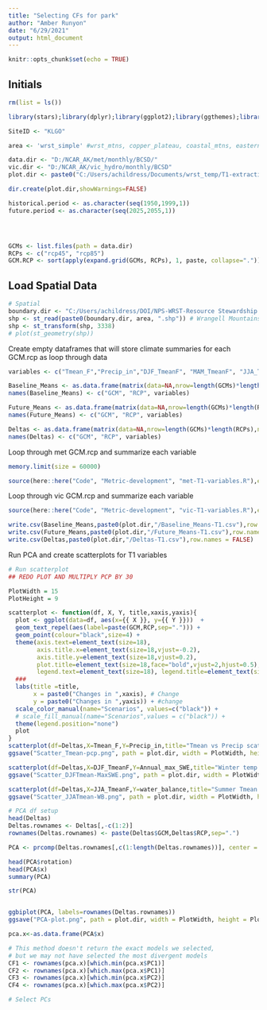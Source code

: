 ```yaml
---
title: "Selecting CFs for park"
author: "Amber Runyon"
date: "6/29/2021"
output: html_document
---
```


```r
knitr::opts_chunk$set(echo = TRUE)

```

## Initials

```r

rm(list = ls())

library(stars);library(dplyr);library(ggplot2);library(ggthemes);library(viridis);library(here);library(ggrepel);library(rlang)

SiteID <- "KLGO"

area <- 'wrst_simple' #wrst_mtns, copper_plateau, coastal_mtns, eastern_coast

data.dir <- "D:/NCAR_AK/met/monthly/BCSD/" 
vic.dir <- "D:/NCAR_AK/vic_hydro/monthly/BCSD"
plot.dir <- paste0("C:/Users/achildress/Documents/wrst_temp/T1-extraction/",area)

dir.create(plot.dir,showWarnings=FALSE)

historical.period <- as.character(seq(1950,1999,1))
future.period <- as.character(seq(2025,2055,1))




GCMs <- list.files(path = data.dir)
RCPs <- c("rcp45", "rcp85")
GCM.RCP <- sort(apply(expand.grid(GCMs, RCPs), 1, paste, collapse="."))

```

## Load Spatial Data

```r

# Spatial
boundary.dir <- "C:/Users/achildress/DOI/NPS-WRST-Resource Stewardship Strategy - Climate/Climate futures development/Data/Boundary_shapefiles/"
shp <- st_read(paste0(boundary.dir, area, ".shp")) # Wrangell Mountains
shp <- st_transform(shp, 3338)
# plot(st_geometry(shp))


```
Create empty dataframes that will store climate summaries for each GCM.rcp as loop through data
```r

variables <- c("Tmean_F","Precip_in","DJF_TmeanF", "MAM_TmeanF", "JJA_TmeanF", "SON_TmeanF", "DJF_Precip_in", "MAM_Precip_in", "JJA_Precip_in","SON_Precip_in", "Annual_max_SWE", "MAM_SON_SWE", "water_balance")

Baseline_Means <- as.data.frame(matrix(data=NA,nrow=length(GCMs)*length(RCPs),ncol=length(variables)+2))
names(Baseline_Means) <- c("GCM", "RCP", variables)

Future_Means <- as.data.frame(matrix(data=NA,nrow=length(GCMs)*length(RCPs),ncol=length(variables)+2))
names(Future_Means) <- c("GCM", "RCP", variables)

Deltas <- as.data.frame(matrix(data=NA,nrow=length(GCMs)*length(RCPs),ncol=length(variables)+2))
names(Deltas) <- c("GCM", "RCP", variables)


```

Loop through met GCM.rcp and summarize each variable

```r
memory.limit(size = 60000)

source(here::here("Code", "Metric-development", "met-T1-variables.R"),echo = FALSE) 

```

Loop through vic GCM.rcp and summarize each variable

```r

source(here::here("Code", "Metric-development", "vic-T1-variables.R"),echo = FALSE) 

write.csv(Baseline_Means,paste0(plot.dir,"/Baseline_Means-T1.csv"),row.names = FALSE)
write.csv(Future_Means,paste0(plot.dir,"/Future_Means-T1.csv"),row.names = FALSE)
write.csv(Deltas,paste0(plot.dir,"/Deltas-T1.csv"),row.names = FALSE)

```


Run PCA and create scatterplots for T1 variables
```r
# Run scatterplot
## REDO PLOT AND MULTIPLY PCP BY 30 

PlotWidth = 15
PlotHeight = 9

scatterplot <- function(df, X, Y, title,xaxis,yaxis){
  plot <- ggplot(data=df, aes(x={{ X }}, y={{ Y }}))  +
  geom_text_repel(aes(label=paste(GCM,RCP,sep="."))) +
  geom_point(colour="black",size=4) +
  theme(axis.text=element_text(size=18),
        axis.title.x=element_text(size=18,vjust=-0.2),
        axis.title.y=element_text(size=18,vjust=0.2),
        plot.title=element_text(size=18,face="bold",vjust=2,hjust=0.5),
        legend.text=element_text(size=18), legend.title=element_text(size=16)) + 
  ###
  labs(title =title, 
       x = paste0("Changes in ",xaxis), # Change
       y = paste0("Changes in ",yaxis)) + #change
  scale_color_manual(name="Scenarios", values=c("black")) +
  # scale_fill_manual(name="Scenarios",values = c("black")) + 
  theme(legend.position="none") 
  plot
}
scatterplot(df=Deltas,X=Tmean_F,Y=Precip_in,title="Tmean vs Precip scatterplot",xaxis="Avg Annual Temp (F)",yaxis="Avg Annual Precip (in)")
ggsave("Scatter_Tmean-pcp.png", path = plot.dir, width = PlotWidth, height = PlotHeight)

scatterplot(df=Deltas,X=DJF_TmeanF,Y=Annual_max_SWE,title="Winter temp vs max SWE scatterplot",xaxis="Avg DJF Temp (F)",yaxis="Avg MAX SWE (in)")
ggsave("Scatter_DJFTmean-MaxSWE.png", path = plot.dir, width = PlotWidth, height = PlotHeight)

scatterplot(df=Deltas,X=JJA_TmeanF,Y=water_balance,title="Summer Tmean vs water balance scatterplot",xaxis="Avg JJA Tmean (F)",yaxis="Avg Annual Water Balance (in)")
ggsave("Scatter_JJATmean-WB.png", path = plot.dir, width = PlotWidth, height = PlotHeight)

# PCA df setup
head(Deltas)
Deltas.rownames <- Deltas[,-c(1:2)]
rownames(Deltas.rownames) <- paste(Deltas$GCM,Deltas$RCP,sep=".")

PCA <- prcomp(Deltas.rownames[,c(1:length(Deltas.rownames))], center = TRUE,scale. = TRUE)

head(PCA$rotation)
head(PCA$x)
summary(PCA)

str(PCA)


ggbiplot(PCA, labels=rownames(Deltas.rownames))
ggsave("PCA-plot.png", path = plot.dir, width = PlotWidth, height = PlotHeight)

pca.x<-as.data.frame(PCA$x)

# This method doesn't return the exact models we selected,
# but we may not have selected the most divergent models
CF1 <- rownames(pca.x)[which.min(pca.x$PC1)]
CF2 <- rownames(pca.x)[which.max(pca.x$PC1)]
CF3 <- rownames(pca.x)[which.min(pca.x$PC2)]
CF4 <- rownames(pca.x)[which.max(pca.x$PC2)]

# Select PCs


```

